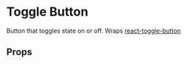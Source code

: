 

# Toggle Button

Button that toggles state on or off. Wraps <a href="https://gdowens.github.io/react-toggle-button/" target="_blank">react-toggle-button</a>

<Canvas>
  <Story id="components-ui-togglebutton--default-story" />
</Canvas>

## Props

<ArgTypes of={ToggleButton} />
